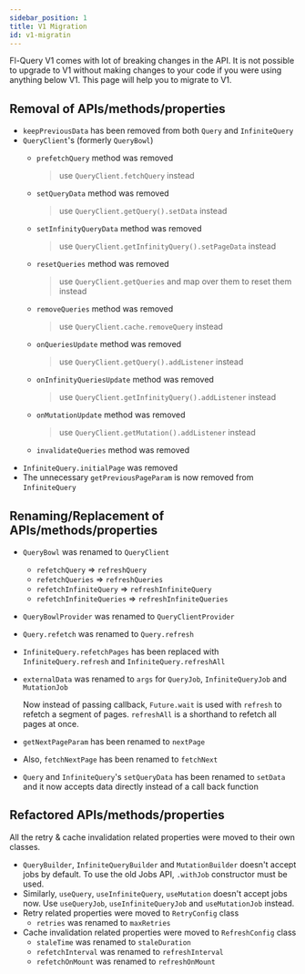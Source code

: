 ```yaml
---
sidebar_position: 1
title: V1 Migration
id: v1-migratin
---
```


Fl-Query V1 comes with lot of breaking changes in the API. It is not possible to upgrade to V1 without making changes to your code if you were using anything below V1. This page will help you to migrate to V1.

## Removal of APIs/methods/properties

- `keepPreviousData` has been removed from both `Query` and `InfiniteQuery`
- `QueryClient`'s (formerly `QueryBowl`)
  - `prefetchQuery` method was removed
    
    > use `QueryClient.fetchQuery` instead
  - `setQueryData` method was removed
  
    > use `QueryClient.getQuery().setData` instead
  - `setInfinityQueryData` method was removed 
    
    > use `QueryClient.getInfinityQuery().setPageData` instead
  - `resetQueries` method was removed 
    
    > use `QueryClient.getQueries` and map over them to reset them instead
  - `removeQueries` method was removed 
    
    > use `QueryClient.cache.removeQuery` instead
  - `onQueriesUpdate` method was removed 
    
    > use `QueryClient.getQuery().addListener` instead
  - `onInfinityQueriesUpdate` method was removed 
    
    > use `QueryClient.getInfinityQuery().addListener` instead
  - `onMutationUpdate` method was removed 
    
    > use `QueryClient.getMutation().addListener` instead
  - `invalidateQueries` method was removed
- `InfiniteQuery.initialPage` was removed
- The unnecessary `getPreviousPageParam` is now removed from `InfiniteQuery`

## Renaming/Replacement of APIs/methods/properties

- `QueryBowl` was renamed to `QueryClient`
  - `refetchQuery` => `refreshQuery`
  - `refetchQueries` => `refreshQueries`
  - `refetchInfiniteQuery` => `refreshInfiniteQuery`
  - `refetchInfiniteQueries` => `refreshInfiniteQueries`
- `QueryBowlProvider` was renamed to `QueryClientProvider`
- `Query.refetch` was renamed to `Query.refresh`
- `InfiniteQuery.refetchPages` has been replaced with `InfiniteQuery.refresh` and `InfiniteQuery.refreshAll`
- `externalData` was renamed to `args` for `QueryJob`, `InfiniteQueryJob` and `MutationJob`

  Now instead of passing callback, `Future.wait` is used with `refresh` to refetch a segment of pages.
  `refreshAll` is a shorthand to refetch all pages at once.
- `getNextPageParam` has been renamed to `nextPage`
- Also, `fetchNextPage` has been renamed to `fetchNext`
- `Query` and `InfiniteQuery`'s `setQueryData` has been renamed to `setData` and it now accepts data directly instead of a call back function

## Refactored APIs/methods/properties

All the retry & cache invalidation related properties were moved to their own classes.

- `QueryBuilder`, `InfiniteQueryBuilder` and `MutationBuilder` doesn't accept jobs by default. To use the old Jobs API, `.withJob` constructor must be used.
- Similarly, `useQuery`, `useInfiniteQuery`, `useMutation` doesn't accept jobs now. Use `useQueryJob`, `useInfiniteQueryJob` and `useMutationJob` instead.
- Retry related properties were moved to `RetryConfig` class
  - `retries` was renamed to `maxRetries`
- Cache invalidation related properties were moved to `RefreshConfig` class
  - `staleTime` was renamed to `staleDuration`
  - `refetchInterval` was renamed to `refreshInterval`
  - `refetchOnMount` was renamed to `refreshOnMount`